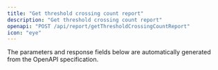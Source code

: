 ```yaml
---
title: "Get threshold crossing count report"
description: "Get threshold crossing count report"
openapi: "POST /api/report/getThresholdCrossingCountReport"
icon: "eye"
---
```


<Note>
The parameters and response fields below are automatically generated from the OpenAPI specification.
</Note>
